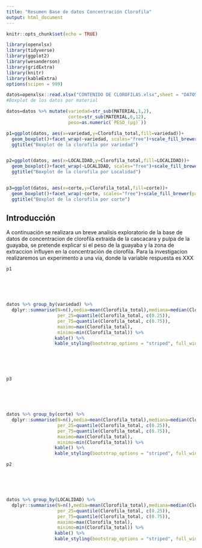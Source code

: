 ---
title: "Resumen Base de datos Concentración Clorofila"
output: html_document
---

```{r setup, include=FALSE}
knitr::opts_chunk$set(echo = TRUE)
```

```{r librerias, include=FALSE, echo=FALSE}

library(openxlsx)
library(tidyverse)
library(ggplot2)
library(wesanderson)
library(gridExtra)
library(knitr)
library(kableExtra)
options(scipen = 999)

datos=openxlsx::read.xlsx("CONTENIDO DE CLOROFILAS.xlsx",sheet = "DATOS" )
#Boxplot de los datos por material

datos=datos %>% mutate(variedad=str_sub(MATERIAL,1,2),
                       corte=str_sub(MATERIAL,6,12),
                       peso=as.numeric(`PESO_(µg)`))

p1=ggplot(datos, aes(x=variedad,y=Clorofila_total,fill=variedad))+
  geom_boxplot()+facet_wrap(~variedad, scales="free")+scale_fill_brewer(palette = "Paired")+
  ggtitle("Boxplot de la clorofila por variedad")


p2=ggplot(datos, aes(x=LOCALIDAD,y=Clorofila_total,fill=LOCALIDAD))+
  geom_boxplot()+facet_wrap(~LOCALIDAD, scales="free")+scale_fill_brewer(palette = "Paired")+
  ggtitle("Boxplot de la clorofila por Localidad")


p3=ggplot(datos, aes(x=corte,y=Clorofila_total,fill=corte))+
  geom_boxplot()+facet_wrap(~corte, scales="free")+scale_fill_brewer(palette = "Paired")+
  ggtitle("Boxplot de la clorofila por corte")


```
## Introducción

A continuación se realizara un breve analisis exploratorio de la base de datos de concentracion de clorofila extraida de la cascacara y pulpa de la guayaba, se pretende explicar si el peso de la guayaba y la zona de extraccion influyen en la concentración de clorofila. Para la investigacion realizaremos un experimento a una via, donde la variable respuesta es XXX


```{r plot, echo=FALSE}
p1

```
<br><br><br>
```{r, echo=FALSE}
datos %>% group_by(variedad) %>% 
  dplyr::summarise(N=n(),media=mean(Clorofila_total),mediana=median(Clorofila_total),
                   per_25=quantile(Clorofila_total, c(0.25)),
                   per_75=quantile(Clorofila_total, c(0.75)),
                   maximo=max(Clorofila_total),
                   minimo=min(Clorofila_total)) %>% 
                  kable() %>%
                  kable_styling(bootstrap_options = "striped", full_width = F)
```
<br><br><br>


```{r,echo=FALSE}
p3

```
<br><br><br>
```{r, echo=FALSE}
datos %>% group_by(corte) %>% 
  dplyr::summarise(N=n(),media=mean(Clorofila_total),mediana=median(Clorofila_total),
                   per_25=quantile(Clorofila_total, c(0.25)),
                   per_75=quantile(Clorofila_total, c(0.75)),
                   maximo=max(Clorofila_total),
                   minimo=min(Clorofila_total)) %>% 
                  kable() %>%
                  kable_styling(bootstrap_options = "striped", full_width = F)
```


```{r,echo=FALSE}
p2

```
<br><br><br>
```{r, echo=FALSE}
datos %>% group_by(LOCALIDAD) %>% 
  dplyr::summarise(N=n(),media=mean(Clorofila_total),mediana=median(Clorofila_total),
                   per_25=quantile(Clorofila_total, c(0.25)),
                   per_75=quantile(Clorofila_total, c(0.75)),
                   maximo=max(Clorofila_total),
                   minimo=min(Clorofila_total)) %>% 
                  kable() %>%
                  kable_styling(bootstrap_options = "striped", full_width = F)
```
